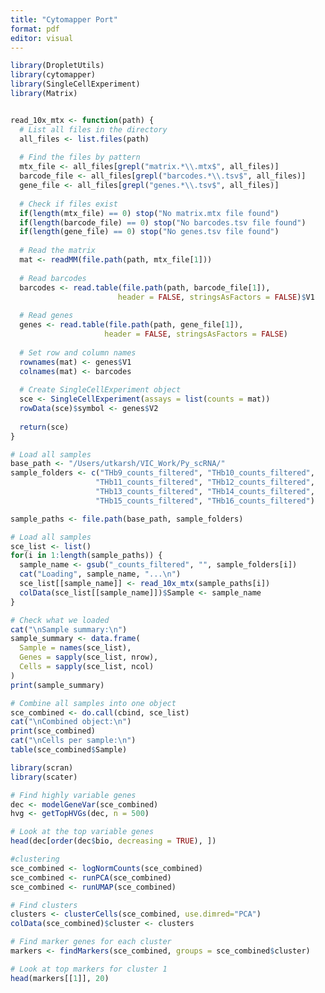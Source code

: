 ```yaml
---
title: "Cytomapper Port"
format: pdf
editor: visual
---
```


```r
library(DropletUtils)
library(cytomapper)
library(SingleCellExperiment)
library(Matrix)


read_10x_mtx <- function(path) {
  # List all files in the directory
  all_files <- list.files(path)
  
  # Find the files by pattern
  mtx_file <- all_files[grepl("matrix.*\\.mtx$", all_files)]
  barcode_file <- all_files[grepl("barcodes.*\\.tsv$", all_files)]
  gene_file <- all_files[grepl("genes.*\\.tsv$", all_files)]
  
  # Check if files exist
  if(length(mtx_file) == 0) stop("No matrix.mtx file found")
  if(length(barcode_file) == 0) stop("No barcodes.tsv file found")
  if(length(gene_file) == 0) stop("No genes.tsv file found")
  
  # Read the matrix
  mat <- readMM(file.path(path, mtx_file[1]))
  
  # Read barcodes
  barcodes <- read.table(file.path(path, barcode_file[1]), 
                        header = FALSE, stringsAsFactors = FALSE)$V1
  
  # Read genes
  genes <- read.table(file.path(path, gene_file[1]), 
                     header = FALSE, stringsAsFactors = FALSE)
  
  # Set row and column names
  rownames(mat) <- genes$V1
  colnames(mat) <- barcodes
  
  # Create SingleCellExperiment object
  sce <- SingleCellExperiment(assays = list(counts = mat))
  rowData(sce)$symbol <- genes$V2
  
  return(sce)
}

# Load all samples
base_path <- "/Users/utkarsh/VIC_Work/Py_scRNA/"
sample_folders <- c("THb9_counts_filtered", "THb10_counts_filtered", 
                   "THb11_counts_filtered", "THb12_counts_filtered",
                   "THb13_counts_filtered", "THb14_counts_filtered",
                   "THb15_counts_filtered", "THb16_counts_filtered")

sample_paths <- file.path(base_path, sample_folders)

# Load all samples
sce_list <- list()
for(i in 1:length(sample_paths)) {
  sample_name <- gsub("_counts_filtered", "", sample_folders[i])
  cat("Loading", sample_name, "...\n")
  sce_list[[sample_name]] <- read_10x_mtx(sample_paths[i])
  colData(sce_list[[sample_name]])$Sample <- sample_name
}

# Check what we loaded
cat("\nSample summary:\n")
sample_summary <- data.frame(
  Sample = names(sce_list),
  Genes = sapply(sce_list, nrow),
  Cells = sapply(sce_list, ncol)
)
print(sample_summary)

# Combine all samples into one object
sce_combined <- do.call(cbind, sce_list)
cat("\nCombined object:\n")
print(sce_combined)
cat("\nCells per sample:\n")
table(sce_combined$Sample)
```

```r
library(scran)
library(scater)

# Find highly variable genes
dec <- modelGeneVar(sce_combined)
hvg <- getTopHVGs(dec, n = 500)

# Look at the top variable genes
head(dec[order(dec$bio, decreasing = TRUE), ])
```

```r
#clustering
sce_combined <- logNormCounts(sce_combined)
sce_combined <- runPCA(sce_combined)
sce_combined <- runUMAP(sce_combined)

# Find clusters
clusters <- clusterCells(sce_combined, use.dimred="PCA")
colData(sce_combined)$cluster <- clusters

# Find marker genes for each cluster
markers <- findMarkers(sce_combined, groups = sce_combined$cluster)

# Look at top markers for cluster 1
head(markers[[1]], 20)
```

